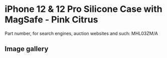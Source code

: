 # iPhone 12 & 12 Pro Silicone Case with MagSafe - Pink Citrus

Part number, for search engines, auction websites and such: MHL03ZM/A

## Image gallery

<div style={{ width: "768px" }}>
  <GalleryComponent
    images={[
      {
        original: "/everysource/MHL03",
        thumbnail: "/everypreview/MHL03",
      },
      {
        original: "/everysource/MHL03_AV01",
        thumbnail: "/everypreview/MHL03_AV01",
      },
      {
        original: "/everysource/MHL03_AV02",
        thumbnail: "/everypreview/MHL03_AV02",
      },
      {
        original: "/everysource/MHL03_AV03",
        thumbnail: "/everypreview/MHL03_AV03",
      },
      {
        original: "/everysource/MHL03_AV04",
        thumbnail: "/everypreview/MHL03_AV04",
      },
      {
        original: "/everysource/MHL03_AV05",
        thumbnail: "/everypreview/MHL03_AV05",
      },
      {
        original: "/everysource/MHL03_AV06",
        thumbnail: "/everypreview/MHL03_AV06",
      },
      {
        original: "/everysource/MHL03_AV07",
        thumbnail: "/everypreview/MHL03_AV07",
      },
      {
        original: "/everysource/MHL03_AV08",
        thumbnail: "/everypreview/MHL03_AV08",
      },
      {
        original: "/everysource/MHL03_AV09",
        thumbnail: "/everypreview/MHL03_AV09",
      },
      {
        original: "/everysource/MHL03_AV10",
        thumbnail: "/everypreview/MHL03_AV10",
      }
    ]}
  />
</div>